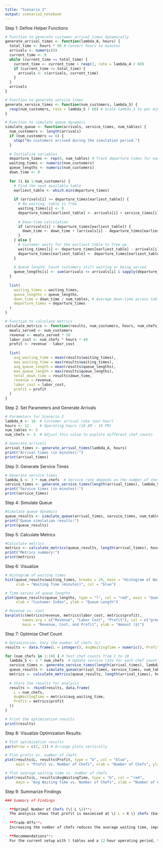```yaml
---
title: "Scenario 2"
output: scenario2_notebook
---
```

Step 1: Define Helper Functions
```r
# Function to generate customer arrival times dynamically
generate_arrival_times <- function(lambda_A, hours) {
  total_time <- hours * 60 # Convert hours to minutes
  arrivals <- numeric(0)
  current_time <- 0
  while (current_time <= total_time) {
    current_time <- current_time + rexp(1, rate = lambda_A / 60)
    if (current_time <= total_time) {
      arrivals <- c(arrivals, current_time)
    }
  }
  arrivals
}

# Function to generate service times
generate_service_times <- function(num_customers, lambda_S) {
  rexp(num_customers, rate = lambda_S / 60) # Scale lambda_S to per minute
}

# Function to simulate queue dynamics
simulate_queue <- function(arrivals, service_times, num_tables) {
  num_customers <- length(arrivals)
  if (num_customers == 0) {
    stop("No customers arrived during the simulation period.")
  }
  
  # Initialize variables
  departure_times <- rep(0, num_tables) # Track departure times for each table
  waiting_times <- numeric(num_customers)
  queue_lengths <- numeric(num_customers)
  down_time <- 0
  
  for (i in 1:num_customers) {
    # Find the next available table
    earliest_table <- which.min(departure_times)
    
    if (arrivals[i] >= departure_times[earliest_table]) {
      # No waiting, table is free
      waiting_times[i] <- 0
      departure_times[earliest_table] <- arrivals[i] + service_times[i]
      
      # Down-time calculation
      if (arrivals[i] > departure_times[earliest_table]) {
        down_time <- down_time + (arrivals[i] - departure_times[earliest_table])
      }
    } else {
      # Customer waits for the earliest table to free up
      waiting_times[i] <- departure_times[earliest_table] - arrivals[i]
      departure_times[earliest_table] <- departure_times[earliest_table] + service_times[i]
    }
    
    # Queue length: Count customers still waiting or being served
    queue_lengths[i] <- sum(arrivals <= arrivals[i] & sapply(departure_times, function(d) d > arrivals[i]))
  }
  
  list(
    waiting_times = waiting_times,
    queue_lengths = queue_lengths,
    down_time = down_time / num_tables, # Average down-time across tables
    departure_times = departure_times
  )
}

# Function to calculate metrics
calculate_metrics <- function(results, num_customers, hours, num_chefs) {
  meals_served <- num_customers
  revenue <- meals_served * 50
  labor_cost <- num_chefs * hours * 40
  profit <- revenue - labor_cost
  
  list(
    avg_waiting_time = mean(results$waiting_times),
    max_waiting_time = max(results$waiting_times),
    avg_queue_length = mean(results$queue_lengths),
    max_queue_length = max(results$queue_lengths),
    total_down_time = results$down_time,
    revenue = revenue,
    labor_cost = labor_cost,
    profit = profit
  )
}
```

Step 2: Set Parameters and Generate Arrivals
```r
# Parameters for Scenario 2
lambda_A <- 10  # Customer arrival rate (per hour)
hours <- 12     # Operating hours (10 AM - 10 PM)
num_tables <- 5
num_chefs <- 3  # Adjust this value to explore different chef counts

# Generate arrivals
arrival_times <- generate_arrival_times(lambda_A, hours)
print("Arrival times (in minutes):")
print(arrival_times)

```
Step 3: Generate Service Times
```r
# Generate service times
lambda_S <- 3 * num_chefs  # Service rate depends on the number of chefs
service_times <- generate_service_times(length(arrival_times), lambda_S)
print("Service times (in minutes):")
print(service_times)
```
Step 4: Simulate Queue
```r
#Simulate queue dynamics
queue_results <- simulate_queue(arrival_times, service_times, num_tables)
print("Queue simulation results:")
print(queue_results)
```

Step 5: Calculate Metrics
```r
#Calculate metrics
metrics <- calculate_metrics(queue_results, length(arrival_times), hours, num_chefs)
print("Metrics summary:")
print(metrics)
```

Step 6: Visualize
```r
# Histogram of waiting times
hist(queue_results$waiting_times, breaks = 20, main = "Histogram of Waiting Times",
     xlab = "Waiting Time (minutes)", col = "blue")

# Time-series of queue lengths
plot(queue_results$queue_lengths, type = "l", col = "red", main = "Queue Lengths Over Time",
     xlab = "Customer Index", ylab = "Queue Length")

# Revenue vs. Cost
barplot(c(metrics$revenue, metrics$labor_cost, metrics$profit),
        names.arg = c("Revenue", "Labor Cost", "Profit"), col = c("green", "red", "blue"),
        main = "Revenue, Cost, and Profit", ylab = "Amount ($)")
```

Step 7: Optimize Chef Count
```r
# Optimization: Vary the number of chefs (L)
results <- data.frame(L = integer(), AvgWaitingTime = numeric(), Profit = numeric())

for (num_chefs in 1:10) { # Test chef counts from 1 to 10
  lambda_S <- 3 * num_chefs  # Update service rate for each chef count
  service_times <- generate_service_times(length(arrival_times), lambda_S)
  queue_results <- simulate_queue(arrival_times, service_times, num_tables)
  metrics <- calculate_metrics(queue_results, length(arrival_times), hours, num_chefs)
  
  # Store the results for analysis
  results <- rbind(results, data.frame(
    L = num_chefs,
    AvgWaitingTime = metrics$avg_waiting_time,
    Profit = metrics$profit
  ))
}

# Print the optimization results
print(results)
```

Step 8: Visualize Optimization Results: 
```r
# Plot optimization results
par(mfrow = c(2, 1)) # Arrange plots vertically

# Plot profit vs. number of chefs
plot(results$L, results$Profit, type = "b", col = "blue",
     main = "Profit vs. Number of Chefs", xlab = "Number of Chefs", ylab = "Profit ($)")

# Plot average waiting time vs. number of chefs
plot(results$L, results$AvgWaitingTime, type = "b", col = "red",
     main = "Avg Waiting Time vs. Number of Chefs", xlab = "Number of Chefs", ylab = "Avg Waiting Time (min)")

```


Step 9: Summarize Findings
```r
### Summary of Findings

- **Optimal Number of Chefs (\( L \))**:
  The analysis shows that profit is maximized at \( L = X \) chefs (based on the results above).
  
- **Trade-Offs**:
  Increasing the number of chefs reduces the average waiting time, improving customer satisfaction. However, it also increases labor costs, which reduces profit after a certain point.

- **Recommendations**:
  For the current setup with 5 tables and a 12-hour operating period, the restaurant should employ \( L = X \) chefs to balance profitability and customer satisfaction.
```




